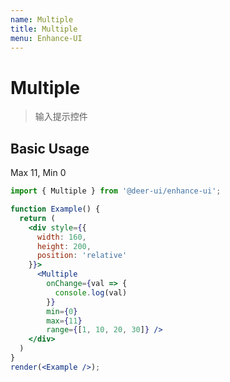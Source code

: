 ```yaml
---
name: Multiple
title: Multiple
menu: Enhance-UI
---
```


# Multiple

> 输入提示控件

## Basic Usage

Max 11, Min 0

```jsx live noInline
import { Multiple } from '@deer-ui/enhance-ui';

function Example() {
  return (
    <div style={{
      width: 160, 
      height: 200,
      position: 'relative'
    }}>
      <Multiple
        onChange={val => {
          console.log(val)
        }}
        min={0}
        max={11}
        range={[1, 10, 20, 30]} />
    </div>
  )
}
render(<Example />);
```
